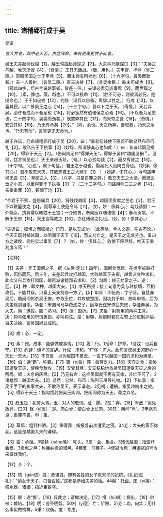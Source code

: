 ```yaml
---
---
---
```

title: 诸稽郢行成于吴
---



吴语

*言大甘者，其中必大苦。古之辞命，未有更卑更甘于此者。*

吴王夫差起师伐越【1】，越王勾践起师逆之【2】。大夫种乃献谋曰【3】：“夫吴之与越，唯天所授【4】，（奇情。）王其无庸战。（庸，用也。）夫申胥、华登（吴二臣。）简服吴国之士于甲兵【5】，而未尝有所挫也【6】。（十六字句，袅袅而劲甚。）夫一人善射，（言吴二臣。）百夫决拾【7】，（言吴余臣。）胜未可成也【8】。（观此四字，悟古今说越事者，皆差一倍。）夫谋必素见成事焉【9】，而后履之【10】，（素，豫也。履，蹈也。）不可以授命【11】。（胜不可必，则战焉必死，是授命也。）王不如设戎【12】，约辞（设兵以自备，卑辞以甘之。）行成【13】，以喜其民，以广侈昊王之心【14】。（十三字句。）吾以卜之于天，（奇情。）天若弃吴，必许吾成而不吾足也【15】，将必宽然有伯诸侯之心焉【16】。（不以吾为足虑也，二十四字句，袅袅而劲甚。）既罢弊其民【17】，而天夺之食【18】，（奇情。）安受其烬【19】，乃无有命矣【20】。”（烬，余也。天之所弃，吾取者，乃天之余也。“乃无有命”，言吴更无天命也。）

越王许诺，乃命诸稽郢行成于吴【20】，曰：“寡君勾践使下臣郢不敢显然布币行礼【2】，敢私告于下执事【2】（妙辞，所谓侈其心也如此！）曰：昔者越国见祸【20】，得罪于天王【2】。（伤闺闾足曰“得罪天王”，得罪于吴曰“越国见祸＂。见祸，犹言祸见也。）天王亲趋玉趾，（句。）以心孤勾践【2】，而又宥赦之【18】。（十字句。“心孤”，属下句佳。）君王之于越也，翳起死人而肉白骨也。（妙辞，侈其心。）孤不敢忘天灾，其敢忘君王之大赐乎【1】！（妙辞，侈其心。）今勾践申祸无良【3】，草鄙之人【3】，（八字，只是自罪之辞。）敢忘天王之大德，而思边垂之小怨，以重得罪于下执事【3】？（二十二字句。）勾践用帅二三之老【14】，亲委重罪【3】，顿颡于边【3】。

“今君王不察，盛怒属兵【20】，将残伐越国【3】，越国固贡献之邑也【3】，君王不以鞭箠使之【4】，而辱军士使寇令焉【11】。（妙，妙！侈其心。）勾践请盟：一介嫡女，执箕帚以晐姓于王宫；一介嫡男，奉槃匜以随诸御【4】；春秋贡献，不解于王府【15】。天王岂辱裁之【16】，亦征诸侯之礼也。（妙，妙！侈其心。）

“夫谚曰：狐埋之而狐搰之【17】，是以无成功。（此等喻，今人必避，在古不论。）今天王既封植越国，以明闻于天下【19】，而又刈亡之，是天王之无成劳也。虽四方之诸侯，则何实以事吴【7】？（妙，妙！侈其心。）敢使下臣尽辞，唯天王秉利度义焉！”

【注释】

【1】夫差：吴王阖间之子。据《左传·定公十四年》，阖间曾伐越，在檇李被越打败，因伤而死。后三年，夫差起兵攻打越国，大败越军于夫椒，越曾派文种求和。此次又兴兵攻打越国，越再派诸稽郢去求和。【2】勾践：越王允常之子。逆：迎。【3】种：即文种，越国大夫。【4】唯天所授：接上句意为吴与越接壤，互相攻伐，不能并存，只看上天支持哪一方了。【5】申胥：即伍员，字子胥。自楚奔吴后，助闽间刺杀吴王僚，夺取王位，并攻破楚国，因功封于申，故叫申胥。后为夫差赐剑自杀。华登：宋国司马华费遂之子，因华氏在宋作乱失败，华登奔吴，为大夫。简：选拔。服：熟习。【6】挫：毁折。【7】央拾：射箭用的两种工具。决：钩弓弦用的所谓扳指，亦叫钩弦。拾：射鞴，射箭时套在左臂上的皮制护袖。百夫决拾，言吴国尚武成风。

【8】成：必，一定。

【9】素：预。成事：能够做成事情。【10】履：行。1授命：拼命。1设戎：设兵自守。【13】约辞：谦卑的言辞。行成：求和。1广侈：扩大。此句言使吴王的野心一天比一天大。【15】不吾足：以为越国不足虑。一说下以越国一国的求和为满足。【16】伯：通“霸”，称霸。【17】罢（pí疲）弊：疲劳乏力。【18】天夺之食：指吴国遭受天灾，使粮食歉收。【19】安受其烬：安安稳稳地收拾吴国遭受天灾之后的残局。烬：火余的灰烬。【2】乃无有命：这样吴国就不再有天命，非亡不可了。2诸稽郢：越国大夫。【2】显然：公然。布币：陈列玉帛等礼物。【2】下执事：指吴王手下的执事大夫，不敢称吴王，表示谦逊。2见祸：遭祸。指吴越檇李之战。【5】得罪于天王：指勾践射伤吴王阖闾。把闺闾称为天王，尊之以名。

【1】趋玉趾：犹劳大驾。玉：对人的敬词。趾：脚。2孤：弃。【18】宥赦：宽免敖罪。【20】翳（yī医）：是。肉白骨：使白骨上长肉。30其：用间“岂”。3申祸无良：重罪不善。申：重。

【3】草鄙：粗野朴陋。【3】重得罪：指报复前次遭吴之侵。34老：大夫的家臣称老。这里是越国大夫的谦称。

【3】委：承担。3顿颡（sǎng嗓）：叩头。3属：会、集合。3残伐越国；指毁坏会稽。3贡献之邑：称臣纳贡的城邑。4鞭萋：马鞭子。4使寇令焉：用御寇的号令来征伐我们。

【12】介：个。

【13】晐（gān该）姓：备诸姓，即有各姓的女子做天子的妃嫔。《礼记·曲礼》：“纳女于天子，曰备百姓。”这都是恭维夫差的话。44槃：托盘。匡（yí夷）：盛水器。诸御：指近臣宦竖。

【15】解：通“懈”。【16】异裁之；请做决定。【17】搰（hú胡）：掘出。【18】封植：栽培。【19】明：睿圣明智。50刈（yì意）亡：铲除。51劳：功。何实：用什么事实做榜样。5秉：权衡。度：考虑。